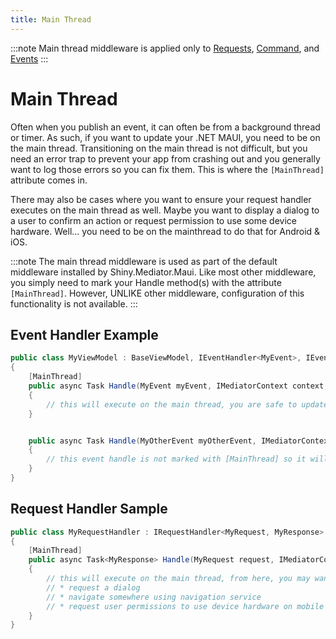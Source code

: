```yaml
---
title: Main Thread
---
```


:::note
Main thread middleware is applied only to [Requests](/mediator/requests), [Command](/mediator/commands), and [Events](/mediator/events)
:::

# Main Thread

Often when you publish an event, it can often be from a background thread or timer.  As such, if you want to update your .NET MAUI,
you need to be on the main thread.  Transitioning on the main thread is not difficult, but you need an error trap to prevent your app from
crashing out and you generally want to log those errors so you can fix them.  This is where the `[MainThread]` attribute comes in.

There may also be cases where you want to ensure your request handler executes on the main thread as well.  Maybe you want to display a dialog to a
user to confirm an action or request permission to use some device hardware.  Well... you need to be on the mainthread to do that for Android & iOS.

:::note
The main thread middleware is used as part of the default middleware installed by Shiny.Mediator.Maui.  Like most
other middleware, you simply need to mark your Handle method(s) with the attribute `[MainThread]`.  However, UNLIKE other middleware,
configuration of this functionality is not available.
:::

## Event Handler Example

```csharp
public class MyViewModel : BaseViewModel, IEventHandler<MyEvent>, IEventHandler<MyOtherEvent>
{
    [MainThread]
    public async Task Handle(MyEvent myEvent, IMediatorContext context, CancellationToken cancellationToken)
    {
        // this will execute on the main thread, you are safe to update labels/collections/etc
    }


    public async Task Handle(MyOtherEvent myOtherEvent, IMediatorContext context, CancellationToken cancellationToken)
    {
        // this event handle is not marked with [MainThread] so it will execute on the thread
    }
}
```

## Request Handler Sample

```csharp
public class MyRequestHandler : IRequestHandler<MyRequest, MyResponse>
{
    [MainThread]
    public async Task<MyResponse> Handle(MyRequest request, IMediatorContext context, CancellationToken cancellationToken)
    {
        // this will execute on the main thread, from here, you may want to 
        // * request a dialog 
        // * navigate somewhere using navigation service
        // * request user permissions to use device hardware on mobile
    }
}

```
